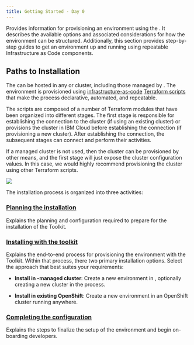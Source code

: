 ```yaml
---
title: Getting Started - Day 0
---
```



<PageDescription>

Provides information for provisioning
an environment using the <Globals name="longName"/>. It describes the available options
and associated considerations for how the environment can be structured. Additionally,
this section provides step-by-step guides to get an environment up and running
using repeatable Infrastructure as Code components.

</PageDescription>

## Paths to Installation

The <Globals name="longName"/> <Globals name="env"/> can be hosted in
any <Globals name="kube"/> or <Globals name="ocp"/> cluster, including those managed by <Globals name="ic"/>. The
environment is provisioned using [infrastructure-as-code](/getting-started-day-0/infrastructure-as-code) [Terraform scripts](/admin/terraform) that
make the process declarative, automated, and repeatable.

The scripts are composed of a number of Terraform modules that have been organized into different stages. The first
stage is responsible for establishing the connection to the cluster (if using an existing cluster) or provisions the
cluster in IBM Cloud before establishing the connection (if provisioning a new cluster). After establishing the connection,
the subsequent stages can connect and perform their activities.

If a managed <Globals name="ic"/> cluster is not used,
then the cluster can be provisioned by other means, and the first stage will just expose the cluster configuration
values. In this case, we would highly recommend provisioning the cluster using other Terraform scripts.

![](/images/install.png)

The installation process is organized into three activities:

### [Planning the installation](/getting-started-day-0/plan-installation/ibm-cloud)

Explains the planning and configuration required to prepare for the installation of the Toolkit.

### [Installing with the toolkit](/getting-started-day-0/install-toolkit/ibm-cloud-on-vpc)

Explains the end-to-end process for provisioning the environment with the Toolkit. Within that process, there two
primary installation options. Select the approach that best suites your requirements:

* **Install in <Globals name="ic"/>-managed cluster**: Create a new environment in <Globals name="ic"/>, optionally
  creating a new cluster in the process.

* **Install in existing OpenShift**: Create a new environment in an OpenShift cluster running anywhere.

### [Completing the configuration](/getting-started-day-0/post-installation)

Explains the steps to finalize the setup of the environment and begin on-boarding developers.

